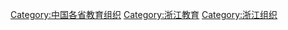[[Category:中国各省教育组织|Category:中国各省教育组织]]
[[Category:浙江教育|Category:浙江教育]]
[[Category:浙江组织|Category:浙江组织]]